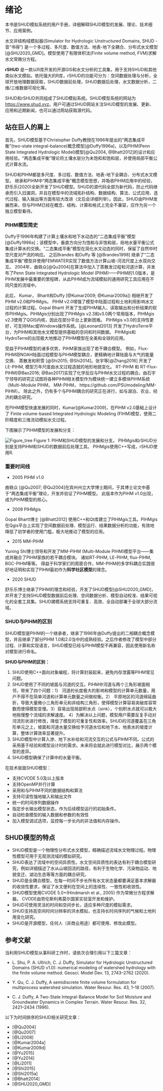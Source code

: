 
# 绪论 {#overview}
本书是SHUD模拟系统的用户手册，详细解释SHUD模型的发展、理论、技术细节、应用案例。

水文非结构域模拟器(Simulator for Hydrologic Unstructured Domains, SHUD - 音“书得”) 是一个多过程、多尺度、数值方法、地表-地下全耦合、分布式水文模型[@SHU2020_GMD]。模型使用了有限体积法(Finite volume method, FVM)求解水文常微分方程。

**rSHUD** 是一款以R库开发的开源GIS和水文分析的工具集，用于支持SHUD和其他类似水文模拟。依托强大的R库，rSHUD的功能可分为：空间数据处理与分析，全球开放地理数据获取，SHUD数据前处理，SHUD数据后处理，水文数据分析，二维/三维数据可视化等。

SHUD和rSHUD共同组成了SHUD模拟系统。SHUD模型系统的网站为[https://www.shud.xyz](https://www.shud.xyz)。用户可通过SHUD网站关注SHUD模型的发展、更新、应用和近期新闻，也可以通过网站获取源代码。

## 站在巨人的肩上

首先，SHUD模型基于Christopher Duffy教授在1996年提出的“两态集成平衡”(two-state integral-balance)概念模型[@Duffy1996a]，以及PIHM(Penn State Integrated Hydrologic Model)模型[@Qu2004, @Bhatt2012]的设计和应用经验。“两态集成平衡”理论将土壤水层分为未饱和和饱和层，并使用局部平衡公式计算水流。

SHUD和PIHM都是多尺度、多过程、数值方法、地表-地下全耦合、分布式水文模型。
继承和PIHM中“两态集成平衡”概念模型思想，并吸收PIHM应用中的经验，舒乐乐(2020)全新开发了SHUD模型。SHUD的源代码全部为新代码，防止代码继承而引入旧漏洞，并且在模型中的流域拓扑结构、数据结构、算法、公式应用、迭代过程、输入输出等方面有较大改进（文后会详细列举）。因此，SHUD由PIHM发展而来，但与PIHM已经在概念、结构、计算和格式上完全不兼容，应作为另一个独立模型看待。

### PIHM模型简史

Duffy于1996年构建了计算土壤水和地下水动态的“二态集成平衡”模型[@Duffy1996a]；该模型中，垂直方向分为饱和与非饱和层，局地水量平衡公式集成计算水的交换。“二态集成平衡”模型在简化水文动态的同时，保留了自然中时空尺度对产流的响应。 之后Brandes 和Duffy 等 [@Brandes1998] 继承了“二态集成平衡”模型并使用FEMWATER实现了数值方法计算山坡-河流尺度上水双向交互。 2004年，曲轶众[@Qu2004]在算法中加入了蒸散发过程和河道计算，并发布了Penn State Integrated Hydrologic Model (PIHM)——PIHM的1.0版本，是PIHM发展中最重要的里程碑，从此PIHM成为流域模拟的通用研究工具应用在不同尺度的流域中。

此后， Kumar， Bhartt和Duffy [@Kumar2009; @Kumar2009a]) 相继开发了PIHM v2.0和PIHMgis。 PIHM v2.0增强了模型中陆面过程和土地利用影响水文过程的计算过程。Gopal Bhartt 开发了生成PIHM输入、读取输出和分析结果的软件PIHMgis。PIHMgis分别出现了PIHMgis v2.3和v3.0两个常用版本，PIHMgis v2.3使用了QGIS内核，因此在部分平台上更新困难。 PIHMgis v3.0的支持性更好，可支持Mac或Windows操作系统。[@Leonard2013] 开发了HydroTerre平台，为PIHM和其他水文模型提供基础的空间和时间数据。 PIHMgis和HydroTerre的出现极大地推动了PIHM模型在全美和全球的应用。

受益于PIHM模型的诸多优势，PIHM家族出现了若干耦合模型。 例如，Flux-PIHM将NOAH陆面过程模型与PIHM模型耦合，更精确地计算陆面与大气的能量交换、 蒸散发和积雪 [@Shi2015; @Shi2014]。张宇等[@Zhang2016] 开发了LE-PIHM, 模型万年尺度由水文过程造就的地形地貌变化。 RT-PIHM 和 RT-Flux-PIHM[@Bao2016; @Bao2017]实现了化学反应与PIHM水文过程的耦合。由石宇宁领导的研究正试图将各种PIHM相关模型作为模块统一建立多模块PIHM系统（Multi-Module PIHM， MM-PIHM， https://github.com/PSUmodeling/MM-PIHM）。 除此之外，仍有多个与PIHM耦合的研究正在进行，如与湖泊、农业、经济的耦合研究。

在PIHM模型快速发展的同时，Kumar[@Kumar2009]，在PIHM v2.0基础上设计了 Finite volume-based Integrated Hydrologic Modeling (FIHM)模型，使用二阶精度和三维流动模拟水文过程。

下图展示了PIHM模型的发展和分支：

![Figure_tree](Fig/Figure_tree.png)
Figure 1: PIHM和SHUD模型的发展和分支。 PIHMgis和rSHUD分别是支持PIHM和SHUD的数据前后处理工具。 PIHMgis使用C++写成，rSHUD使用R.

### 重要时间线
- 2005 PIHM v1.0

曲轶众 [@Qu2007; @Qu2004]在宾州州立大学博士期间，于其博士论文中基于“两态集成平衡”理论，开发并验证了PIHM模型。
此版本作为PIHM v1.0出现，成为PIHM模型的核心。

- 2009 PIHMgis

Gopal Bhartt博士 [@Bhatt2012] 使用C++和Qt库建立了PIHMgis工具。PIHMgis在Qgis平台上实现了空间数据前处理、模型运行、结果数据分析的功能，有效地降低了初学者的使用门槛，极大地推动了模型的应用。

- 2015 MM-PIHM

Yuning Shi博士领导和开发了MM-PIHM (Multi-Module PIHM)模型平台——集成并融合了PIHM家族的若干耦合模块。
诸如RT-PIHM, LE-PIHM, flux-PIHM, BGC-PIHM等等。 得益于科学家们的周密合作，MM-PIHM的多学科耦合实践很好地证明和实现了PIHM最初作为**科学社区模型**的理念。

- 2020 SHUD

舒乐乐博士继承了PIHM的理念和经验，开发了SHUD模型[@SHU2020_GMD]，并开发了支持SHUD模型数据前后处理、空间数据分析、模型自动校准、结果可视化的全套工具集。SHUD建模系统支持可重复、高效、全自动部署于全球大部分流域。

### SHUD与PIHM的区别

SHUD模型是PIHM的一个继承者，继承了1996年由Duffy提出的二相耦合概念模型，并且继承了部分PIHM 1.0和2.0当中的成熟经验。之后作者修改了模型中部分过程、计算和实现语言，SHUD模型已经与PIHM模型不再兼容，因此使用新名称对模型进行命名。

**SHUD与PIHM的区别：**

1. SHUD使用C++面向对象编程，将计算封装起来，避免内存泄露等PIHM常见问题。
2. SHUD使用了不同的坡面与河道的交互。PIHM中河道与两个三角形坡面相邻，带来了四个问题：1） 河道的长度极大的影响和模型的计算单元数量，用户不得不在简单河道和计算单元数量之间做权衡。2） 平原地区的河道绵延曲折，导致大量微小三角形单元和非结构三角形，使得模型计算容易突破库容常数而使得模型变慢。3）容易出现局部积水点（sink），个别积水点就可以极大地拖慢整个流域的求解速度。 4）为解决以上问题，模型用户需要反复手动对河流形状进行修改，降低了模型的可重复性和效率。SHUD的河道覆盖在三角形单元之上，坡面和河道水量交换给予河道水位和地下水、地表水的坡度计算，整体计算效率显著提升。
3. SHUD模型中计算入渗、地下水补给和河流交互的公式与PIHM不同。公式的采用基于经验和模型设计时的需求。未来将会就此进行模型对比，展示两个模型的差异。
4. SHUD模型确保了计算中的水量平衡。

在技术层面SHUD模型：

- 支持CVODE 5.0及以上版本
- 支持OpenMP并行计算
- 采用和与PIHM不同的数据结构和算法
- 支持可读性强地输入和输出文件
- 统一的时间序列数据操作
- 指定步长输出模型状态，作为后续模型运行的初始条件。
- 自动检查模型的输入数据和参数的有效性
- 加入模型调试选项，监控每一步长内的非法值和内存操作。

## SHUD模型的特点

- SHUD模型是一个物理性分布式水文模型，精确描述流域水文物理过程。物理性模型可用于无观测流域的模拟研究。
- SHUD表达了流域中的空间异质性。水文空间异质性的表达有利于耦合模型研究，例如详细描述了水从山坡回流的路径，有利于生物化学、污染物运动、地貌变迁、湖泊生态等等方面的耦合研究。
- SHUD是全耦合模型，在每一时间不步长所有水文状态量都要满足基本求解器的收敛性要求，保证了水文便利在空间上的连续性、一致性和收敛性。
- SHUD模型使用CVODE 5.0+(Hindmarsh et al., 2005) 作为常微分方程求解器。 CVODE由劳伦斯利弗莫尔国家实验室开发和维护。
- SHUD可使用灵活的时间和空间步长，适应多种尺度的模拟需求。
- SHUD支持高空间时间分辨率的洪水模拟，也支持长时间序列的气候和土地利用变化研究。
- SHUD是开源模型，任何人（非商业用途）都可使用、修改此模型。

## 参考文献

当利用SHUD模型从事科研工作时，请依次合理引用以下三篇文章：

- L. Shu, P. A. Ullrich, C. J. Duffy, Simulator for Hydrologic Unstructured Domains (SHUD v1.0): numerical modeling of watershed hydrology with the finite volume method. Geosci. Model Dev. 13, 2743–2762 (2020).

- Y. Qu, C. J. Duffy, A semidiscrete finite volume formulation for multiprocess watershed simulation. Water Resour. Res. 43, 1–18 (2007).

- C. J. Duffy, A Two-State Integral-Balance Model for Soil Moisture and Groundwater Dynamics in Complex Terrain. Water Resour. Res. 32, 2421–2434 (1996).


以下为时间排序的SHUD相关研究文章：

- [@Qu2004]
- [@Qu2007]
- [@Li2008]
- [@Kumar2004a]
- [@Kumar2009d]
- [@Yu2015]
- [@Yu2014]
- [@Li2011]
- [@Shi2015]
- [@Shi2015a]
- [@Bhatt2014]
- [@SHU2020_GMD]